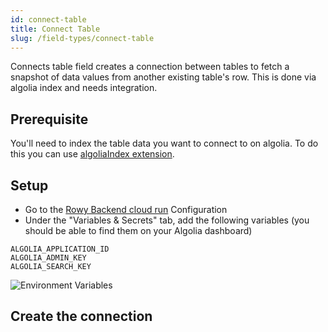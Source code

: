 ```yaml
---
id: connect-table
title: Connect Table
slug: /field-types/connect-table
---
```


Connects table field creates a connection between tables to fetch a snapshot of data values from another existing table's row. This is done via algolia index and needs integration.

## Prerequisite

You'll need to index the table data you want to connect to on algolia. To do this you can use [algoliaIndex extension](../extensions/algolia-index).

## Setup

- Go to the [Rowy Backend cloud run](https://console.cloud.google.com/run/deploy/us-central1/rowy-backend) Configuration
- Under the "Variables & Secrets" tab, add the following variables (you should be able to find them on your Algolia dashboard)

```
ALGOLIA_APPLICATION_ID
ALGOLIA_ADMIN_KEY
ALGOLIA_SEARCH_KEY
```

![Environment Variables](./assets/env-vars.png)

## Create the connection


